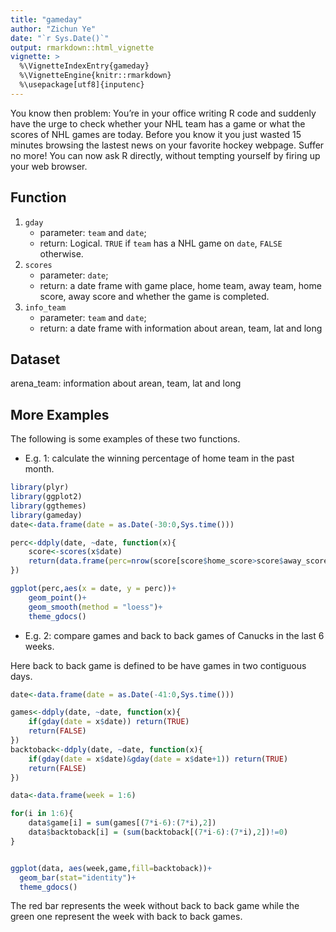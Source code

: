 ```yaml
---
title: "gameday"
author: "Zichun Ye"
date: "`r Sys.Date()`"
output: rmarkdown::html_vignette
vignette: >
  %\VignetteIndexEntry{gameday}
  %\VignetteEngine{knitr::rmarkdown}
  %\usepackage[utf8]{inputenc}
---
```


You know then problem: You're in your office writing R code and suddenly have 
the urge to check whether your NHL team has a game or what the scores of NHL 
games are today. Before you know it you just wasted 15 minutes browsing the 
lastest news on your favorite hockey webpage. Suffer no more! You can now ask 
R directly, without tempting yourself by firing up your web browser.

## Function


1. `gday`
   - parameter: `team` and `date`;
   - return: Logical. `TRUE` if `team` has a NHL game on `date`, `FALSE` otherwise.
  
2. `scores`
   - parameter: `date`;
   - return: a date frame with game place, home team, away team, home score, away score and whether the game is completed.
  
3. `info_team`
   - parameter: `team` and `date`;
   - return: a date frame with information about arean, team, lat and long
  
## Dataset

arena_team: information about arean, team, lat and long



## More Examples

The following is some examples of these two functions.


* E.g. 1: calculate the winning percentage of home team in the past month.
```r
library(plyr)
library(ggplot2)
library(ggthemes)
library(gameday)
date<-data.frame(date = as.Date(-30:0,Sys.time()))

perc<-ddply(date, ~date, function(x){
	score<-scores(x$date)
	return(data.frame(perc=nrow(score[score$home_score>score$away_score,])/nrow(score)))
})

ggplot(perc,aes(x = date, y = perc))+
	geom_point()+
	geom_smooth(method = "loess")+
	theme_gdocs()
```

* E.g. 2: compare games and back to back games of Canucks in the last 6 weeks.

Here back to back game is defined to be have games in two contiguous days.
```r
date<-data.frame(date = as.Date(-41:0,Sys.time()))

games<-ddply(date, ~date, function(x){
	if(gday(date = x$date)) return(TRUE)
	return(FALSE)
})
backtoback<-ddply(date, ~date, function(x){
	if(gday(date = x$date)&gday(date = x$date+1)) return(TRUE)
	return(FALSE)
})

data<-data.frame(week = 1:6)

for(i in 1:6){
	data$game[i] = sum(games[(7*i-6):(7*i),2])
	data$backtoback[i] = (sum(backtoback[(7*i-6):(7*i),2])!=0)
}


ggplot(data, aes(week,game,fill=backtoback))+
  geom_bar(stat="identity")+
  theme_gdocs()	
```

The red bar represents the week without back to back game while the green one represent the week with back to back games.
